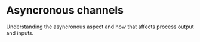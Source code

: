 # Asyncronous channels

Understanding the asyncronous aspect and how that affects process output and inputs.

